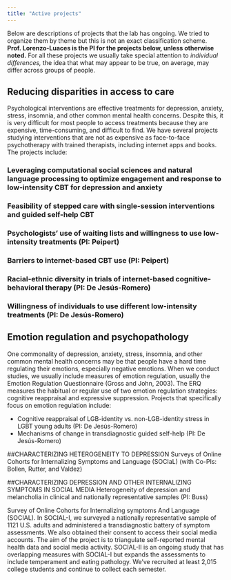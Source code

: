 ```yaml
---
title: "Active projects"
---
```


Below are descriptions of projects that the lab has ongoing. We tried to organize them by theme but this is not an exact classification scheme. **Prof. Lorenzo-Luaces is the PI for the projects below, unless otherwise noted.** For all these projects we usually take special attention to *individual differences,* the idea that what may appear to be true, on average, may differ across groups of people.

## Reducing disparities in access to care

Psychological interventions are effective treatments for depression, anxiety, stress, insomnia, and other common mental health concerns. Despite this, it is very difficult for most people to access treatments because they are expensive, time-consuming, and difficult to find. We have several projects studying interventions that are not as expensive as face-to-face psychotherapy with trained therapists, including internet apps and books. The projects include:

### Leveraging computational social sciences and natural language processing to optimize engagement and response to low-intensity CBT for depression and anxiety

### Feasibility of stepped care with single-session interventions and guided self-help CBT

### Psychologists’ use of waiting lists and willingness to use low-intensity treatments (PI: Peipert)

### Barriers to internet-based CBT use (PI: Peipert)

### Racial-ethnic diversity in trials of internet-based cognitive-behavioral therapy (PI: De Jesús-Romero)

### Willingness of individuals to use different low-intensity treatments (PI: De Jesús-Romero)


## Emotion regulation and psychopathology

One commonality of depression, anxiety, stress, insomnia, and other common mental health concerns may be that people have a hard time regulating their emotions, especially negative emotions. When we conduct studies, we usually include measures of emotion regulation, usually the Emotion Regulation Questionnaire (Gross and John, 2003). The ERQ measures the habitual or regular use of two emotion regulation strategies: cognitive reappraisal and expressive suppression. Projects that specifically focus on emotion regulation include:

- Cognitive reappraisal of LGB-identity vs. non-LGB-identity stress in LGBT young adults (PI: De Jesús-Romero)
- Mechanisms of change in transdiagnostic guided self-help (PI: De Jesús-Romero)


##CHARACTERIZING HETEROGENEITY TO DEPRESSION
Surveys of Online Cohorts for Internalizing Symptoms and Language (SOCIaL) (with Co-PIs: Bollen, Rutter, and Valdez)



##CHARACTERIZING DEPRESSION AND OTHER INTERNALIZING SYMPTOMS IN SOCIAL MEDIA
Heterogeneity of depression and melancholia in clinical and nationally representative samples (PI: Buss)

Survey of Online Cohorts for Internalizing symptoms And Language (SOCIAL). In SOCIAL-I, we surveyed a nationally representative sample of 1121 U.S. adults and administered a transdiagnostic battery of symptom assessments. We also obtained their consent to access their social media accounts. The aim of the project is to triangulate self-reported mental health data and social media activity. SOCIAL-II is an ongoing study that has overlapping measures with SOCIAL-I but expands the assessments to include temperament and eating pathology. We’ve recruited at least 2,015 college students and continue to collect each semester.
